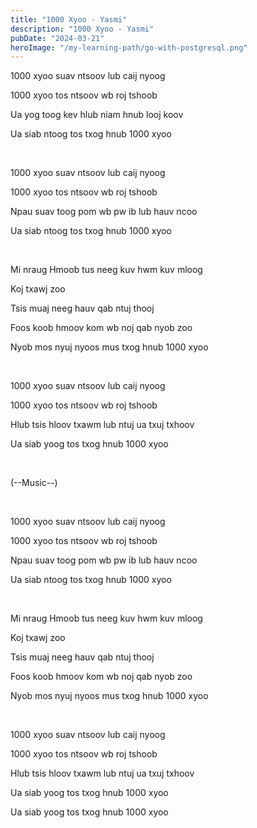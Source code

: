 ```yaml
---
title: "1000 Xyoo - Yasmi"
description: "1000 Xyoo - Yasmi"
pubDate: "2024-03-21"
heroImage: "/my-learning-path/go-with-postgresql.png"
---
```


1000 xyoo suav ntsoov lub caij nyoog

1000 xyoo tos ntsoov wb roj tshoob

Ua yog toog kev hlub niam hnub looj koov

Ua siab ntoog tos txog hnub 1000 xyoo

<br />

1000 xyoo suav ntsoov lub caij nyoog

1000 xyoo tos ntsoov wb roj tshoob

Npau suav toog pom wb pw ib lub hauv ncoo

Ua siab ntoog tos txog hnub 1000 xyoo

<br />

Mi nraug Hmoob tus neeg kuv hwm kuv mloog

Koj txawj zoo

Tsis muaj neeg hauv qab ntuj thooj

Foos koob hmoov kom wb noj qab nyob zoo

Nyob mos nyuj nyoos mus txog hnub 1000 xyoo

<br />

1000 xyoo suav ntsoov lub caij nyoog

1000 xyoo tos ntsoov wb roj tshoob

Hlub tsis hloov txawm lub ntuj ua txuj txhoov

Ua siab yoog tos txog hnub 1000 xyoo

<br />

(--Music--)

<br />

1000 xyoo suav ntsoov lub caij nyoog

1000 xyoo tos ntsoov wb roj tshoob

Npau suav toog pom wb pw ib lub hauv ncoo

Ua siab ntoog tos txog hnub 1000 xyoo

<br />

Mi nraug Hmoob tus neeg kuv hwm kuv mloog

Koj txawj zoo

Tsis muaj neeg hauv qab ntuj thooj

Foos koob hmoov kom wb noj qab nyob zoo

Nyob mos nyuj nyoos mus txog hnub 1000 xyoo

<br />

1000 xyoo suav ntsoov lub caij nyoog

1000 xyoo tos ntsoov wb roj tshoob

Hlub tsis hloov txawm lub ntuj ua txuj txhoov

Ua siab yoog tos txog hnub 1000 xyoo

Ua siab yoog tos txog hnub 1000 xyoo
